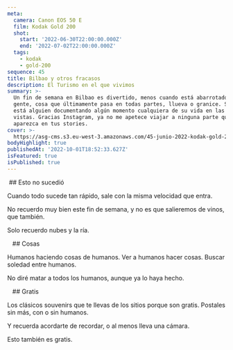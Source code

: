 ```yaml
---
meta:
  camera: Canon EOS 50 E
  film: Kodak Gold 200
  shot:
    start: '2022-06-30T22:00:00.000Z'
    end: '2022-07-02T22:00:00.000Z'
  tags:
    - kodak
    - gold-200
sequence: 45
title: Bilbao y otros fracasos
description: El Turismo en el que vivimos
summary: >-
  Un fin de semana en Bilbao es divertido, menos cuando está abarrotado de
  gente, cosa que últimamente pasa en todas partes, llueva o granice. Siempre
  está alguien documentando algún momento cualquiera de su vida en las mejores
  vistas. Gracias Instagram, ya no me apetece viajar a ninguna parte que
  aparezca en tus stories.
cover: >-
  https://asg-cms.s3.eu-west-3.amazonaws.com/45-junio-2022-kodak-gold-200/06.webp
bodyHighlight: true
publishedAt: '2022-10-01T18:52:33.627Z'
isFeatured: true
isPublished: true
---
```


<Image url="https://asg-cms.s3.eu-west-3.amazonaws.com/45-junio-2022-kodak-gold-200/01.webp" />

<ContainerText size="xl">
  ## Esto no sucedió

  Cuando todo sucede tan rápido, sale con la misma velocidad que entra.

  No recuerdo muy bien este fin de semana, y no es que salieremos de vinos, que también.

  Solo recuerdo nubes y la ría.
</ContainerText>

<Image url="https://asg-cms.s3.eu-west-3.amazonaws.com/45-junio-2022-kodak-gold-200/02.webp" />

<Image url="https://asg-cms.s3.eu-west-3.amazonaws.com/45-junio-2022-kodak-gold-200/03.webp" />

<Image url="https://asg-cms.s3.eu-west-3.amazonaws.com/45-junio-2022-kodak-gold-200/04.webp" />

<ContainerText size="lg">
  ## Cosas

  Humanos haciendo cosas de humanos. Ver a humanos hacer cosas. Buscar soledad entre humanos.

  No diré matar a todos los humanos, aunque ya lo haya hecho.&#x20;
</ContainerText>

<Image url="https://asg-cms.s3.eu-west-3.amazonaws.com/45-junio-2022-kodak-gold-200/05.webp" />

<Image url="https://asg-cms.s3.eu-west-3.amazonaws.com/45-junio-2022-kodak-gold-200/06.webp" />

<Image url="https://asg-cms.s3.eu-west-3.amazonaws.com/45-junio-2022-kodak-gold-200/07.webp" />

<ContainerText size="lg">
  ## Gratis

  Los clásicos souvenirs que te llevas de los sitios porque son gratis. Postales sin más, con o sin humanos.

  Y recuerda acordarte de recordar, o al menos lleva una cámara.

  Esto también es gratis.
</ContainerText>

<Image url="https://asg-cms.s3.eu-west-3.amazonaws.com/45-junio-2022-kodak-gold-200/08.webp" />

<Image url="https://asg-cms.s3.eu-west-3.amazonaws.com/45-junio-2022-kodak-gold-200/09.webp" />

<Image url="https://asg-cms.s3.eu-west-3.amazonaws.com/45-junio-2022-kodak-gold-200/10.webp" />
